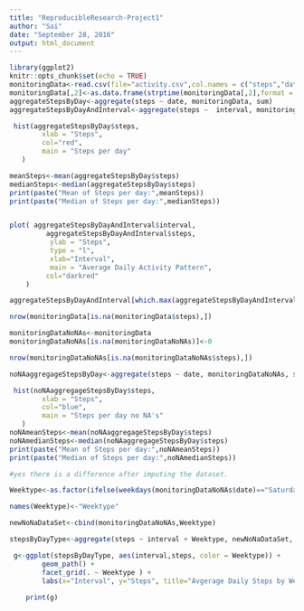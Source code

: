 ```yaml
---
title: "ReproducibleResearch-Project1"
author: "Sai"
date: "September 28, 2016"
output: html_document
---
```


```r
library(ggplot2)
knitr::opts_chunk$set(echo = TRUE)
monitoringData<-read.csv(file="activity.csv",col.names = c("steps","date","interval"),na.strings = NA)
monitoringData[,2]<-as.data.frame(strptime(monitoringData[,2],format = "%Y-%m-%d"))
aggregateStepsByDay<-aggregate(steps ~ date, monitoringData, sum)
aggregateStepsByDayAndInterval<-aggregate(steps ~  interval, monitoringData, mean)
```

```r

 hist(aggregateStepsByDay$steps,
        xlab = "Steps",
        col="red",
        main = "Steps per day"
   )

meanSteps<-mean(aggregateStepsByDay$steps)
medianSteps<-median(aggregateStepsByDay$steps)
print(paste("Mean of Steps per day:",meanSteps))
print(paste("Median of Steps per day:",medianSteps))


plot( aggregateStepsByDayAndInterval$interval,
         aggregateStepsByDayAndInterval$steps,
          ylab = "Steps",
          type = "l",
          xlab="Interval",
          main = "Average Daily Activity Pattern",
         col="darkred"
    )

aggregateStepsByDayAndInterval[which.max(aggregateStepsByDayAndInterval$steps),]

nrow(monitoringData[is.na(monitoringData$steps),])

monitoringDataNoNAs<-monitoringData
monitoringDataNoNAs[is.na(monitoringDataNoNAs)]<-0

nrow(monitoringDataNoNAs[is.na(monitoringDataNoNAs$steps),])

noNAaggregageStepsByDay<-aggregate(steps ~ date, monitoringDataNoNAs, sum)

 hist(noNAaggregageStepsByDay$steps,
        xlab = "Steps",
        col="blue",
        main = "Steps per day no NA's"
   )
noNAmeanSteps<-mean(noNAaggregageStepsByDay$steps)
noNAmedianSteps<-median(noNAaggregageStepsByDay$steps)
print(paste("Mean of Steps per day:",noNAmeanSteps))
print(paste("Median of Steps per day:",noNAmedianSteps))

#yes there is a difference after imputing the dataset.

Weektype<-as.factor(ifelse(weekdays(monitoringDataNoNAs$date)=="Saturday" | weekdays(monitoringDataNoNAs$date)=="Sunday","Weekend","Weekday"))

names(Weektype)<-"Weektype"

newNoNaDataSet<-cbind(monitoringDataNoNAs,Weektype)

stepsByDayType<-aggregate(steps ~ interval + Weektype, newNoNaDataSet, mean)

 g<-ggplot(stepsByDayType, aes(interval,steps, color = Weektype)) +
        geom_path() +  
        facet_grid(. ~ Weektype ) +
        labs(x="Interval", y="Steps", title="Avgerage Daily Steps by Weektype")
   
    print(g)

```
